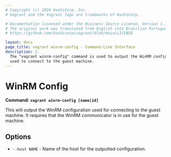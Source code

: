 ```yaml
---
# Copyright (c) 2024 HashiCorp, Inc.
# Vagrant and the Vagrant logo are trademarks of HashiCorp.

# Documentation licensed under the Business Source License, Version 1.1.
# The original work was translated from English into Brazilian Portuguese.
# https://github.com/hashicorp/vagrant/blob/main/LICENSE

layout: docs
page_title: vagrant winrm-config - Command-Line Interface
description: |-
  The "vagrant winrm-config" command is used to output the WinRM configuration
  used to connect to the guest machine.
---
```


# WinRM Config

**Command: `vagrant winrm-config [name|id]`**

This will output the WinRM configuration used for connecting to
the guest machine. It requires that the WinRM communicator is in
use for the guest machine.

## Options

- `--host NAME` - Name of the host for the outputted configuration.
